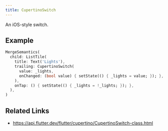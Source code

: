 ```yaml
---
title: CupertinoSwitch
---
```


An iOS-style switch.

## Example

```dart liveslice=CupertinoSwitch
MergeSemantics(
  child: ListTile(
    title: Text('Lights'),
    trailing: CupertinoSwitch(
      value: _lights,
      onChanged: (bool value) { setState(() { _lights = value; }); },
    ),
    onTap: () { setState(() { _lights = !_lights; }); },
  ),
)
```

## Related Links

- https://api.flutter.dev/flutter/cupertino/CupertinoSwitch-class.html
